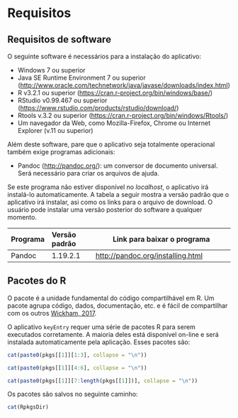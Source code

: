 # Requisitos

## Requisitos de software
O seguinte software é necessários para a instalação do aplicativo:

* Windows 7 ou superior
* Java SE Runtime Environment 7 ou superior (<http://www.oracle.com/technetwork/java/javase/downloads/index.html>)
* R v3.2.1 ou superior (<https://cran.r-project.org/bin/windows/base/>)
* RStudio v0.99.467 ou superior (<https://www.rstudio.com/products/rstudio/download/>)
* Rtools v.3.2 ou superior (<https://cran.r-project.org/bin/windows/Rtools/>)
* Um navegador da Web, como Mozilla-Firefox, Chrome ou Internet Explorer (v.11 ou superior)

Além deste software, pare que o aplicativo seja totalmente operacional também exige programas adicionais:

* Pandoc (<http://pandoc.org/>): um conversor de documento universal. Será necessário para criar os arquivos de ajuda.

Se este programa não estiver disponível no *localhost*, o aplicativo irá instalá-lo automaticamente. A tabela a seguir mostra a versão padrão que o aplicativo irá instalar, asi como os links para o arquivo de download. O usuário pode instalar uma versão posterior do software a qualquer momento.

| Programa      | Versão padrão   | Link para baixar o programa                         |
| ------------- |:----------------| ----------------------------------------------------|
| Pandoc        | 1.19.2.1        | <http://pandoc.org/installing.html>                 |

## Pacotes do R
O pacote é a unidade fundamental do código compartilhável em R. Um pacote agrupa código, dados, documentação, etc. e é fácil de compartilhar com os outros [Wickham, 2017](#references).

O aplicativo `keyEntry` requer uma série de pacotes R para serem executados corretamente. A maioria deles está disponível on-line e será instalada automaticamente pela aplicação. Esses pacotes são:

<div class = "row">
<div class = "col-md-4">
```r
cat(paste0(pkgs[[1]][1:3], collapse = "\n"))
```
</div>
<div class = "col-md-4">
```r
cat(paste0(pkgs[[1]][4:6], collapse = "\n"))
```
</div>
<div class = "col-md-4">
```r
cat(paste0(pkgs[[1]][7:length(pkgs[[1]])], collapse = "\n"))
```
</div>
</div>

Os pacotes são salvos no seguinte caminho:
```r
cat(RpkgsDir)
```